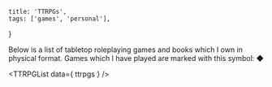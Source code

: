 
    title: 'TTRPGs',
    tags: ['games', 'personal'],
}

Below is a list of tabletop roleplaying games and books which I own in physical format. Games which I have played are marked with this symbol: ◆

<TTRPGList data={ ttrpgs } />